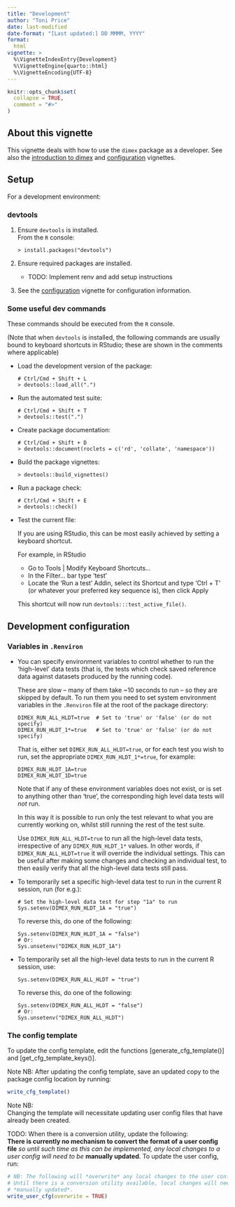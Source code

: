 ```yaml
---
title: "Development"
author: "Toni Price"
date: last-modified
date-format: "[Last updated:] DD MMMM, YYYY"
format: 
  html
vignette: >
  %\VignetteIndexEntry{Development}
  %\VignetteEngine{quarto::html}
  %\VignetteEncoding{UTF-8}
---
```


```r
knitr::opts_chunk$set(
  collapse = TRUE,
  comment = "#>"
)
```

~~~{=comment}
```r
library(dimex)
```
~~~

## About this vignette

This vignette deals with how to use the `dimex` package as a developer. See also
the [introduction to dimex](dimex.html) and [configuration](config.html)
vignettes.

## Setup

For a development environment:

### devtools

1.  Ensure `devtools` is installed. <br>
    From the `R` console:

    ```
    > install.packages("devtools")
    ```

2.  Ensure required packages are installed.
    - TODO: Implement renv and add setup instructions

3.  See the [configuration](config.html) vignette for configuration information.

### Some useful dev commands

These commands should be executed from the `R` console.

(Note that when `devtools` is installed, the following commands are usually
bound to keyboard shortcuts in RStudio; these are shown in the comments where
applicable)

-  Load the development version of the package:

    ```
    # Ctrl/Cmd + Shift + L
    > devtools::load_all(".")
    ```

-  Run the automated test suite:

    ```
    # Ctrl/Cmd + Shift + T
    > devtools::test(".")
    ```

-  Create package documentation:

    ```
    # Ctrl/Cmd + Shift + D
    > devtools::document(roclets = c('rd', 'collate', 'namespace'))
    ```

-  Build the package vignettes:

    ```
    > devtools::build_vignettes()
    ```

-  Run a package check:

    ```
    # Ctrl/Cmd + Shift + E
    > devtools::check()
    ```
    
- Test the current file:

    If you are using RStudio, this can be most easily achieved by setting a
    keyboard shortcut.

    For example, in RStudio <br>
    - Go to Tools | Modify Keyboard Shortcuts... <br>
    - In the Filter... bar type 'test'
    - Locate the 'Run a test' Addin, select its Shortcut and type 'Ctrl + T' (or
      whatever your preferred key sequence is), then click Apply

    This shortcut will now run `devtools:::test_active_file()`.

## Development configuration

### Variables in `.Renviron`

- You can specify environment variables to control whether to run the
  'high-level' data tests (that is, the tests which check saved reference data
  against datasets produced by the running code).
  
  These are slow -- many of them take ~10 seconds to run -- so they are skipped
  by default. To run them you need to set system environment variables in the
  `.Renviron` file at the root of the package directory:

    ````
    DIMEX_RUN_ALL_HLDT=true  # Set to 'true' or 'false' (or do not specify)
    DIMEX_RUN_HLDT_1*=true   # Set to 'true' or 'false' (or do not specify)
    ````

    That is, either set `DIMEX_RUN_ALL_HLDT=true`, or for each test you wish to
    run, set the appropriate `DIMEX_RUN_HLDT_1*=true`, for example:
    
    ````
    DIMEX_RUN_HLDT_1A=true
    DIMEX_RUN_HLDT_1D=true
    ````

    Note that if any of these environment variables does not exist, or is set to
    anything other than 'true', the corresponding high level data tests will
    *not* run.

    In this way it is possible to run only the test relevant to what you are
    currently working on, whilst still running the rest of the test suite.

    Use `DIMEX_RUN_ALL_HLDT=true` to run all the high-level data tests,
    irrespective of any `DIMEX_RUN_HLDT_1*` values. In other words, if
    `DIMEX_RUN_ALL_HLDT=true` it will override the individual settings. This can
    be useful after making some changes and checking an individual test, to then
    easily verify that all the high-level data tests still pass.

- To temporarily set a specific high-level data test to run in the current R
  session, run (for e.g.):

  ```
  # Set the high-level data test for step "1a" to run
  Sys.setenv(DIMEX_RUN_HLDT_1A = "true")
  ```
  
  To reverse this, do one of the following:
  
  ```
  Sys.setenv(DIMEX_RUN_HLDT_1A = "false")
  # Or:
  Sys.unsetenv("DIMEX_RUN_HLDT_1A")
  ```

- To temporarily set all the high-level data tests to run in the current R
  session, use:

  ```
  Sys.setenv(DIMEX_RUN_ALL_HLDT = "true")
  ```
  
  To reverse this, do one of the following:
  
  ```
  Sys.setenv(DIMEX_RUN_ALL_HLDT = "false")
  # Or:
  Sys.unsetenv("DIMEX_RUN_ALL_HLDT")
  ```
  
### The config template

To update the config template, edit the functions [generate_cfg_template()] and
[get_cfg_template_keys()].

Note NB: After updating the config template, save an updated copy to the package
config location by running:
```r
write_cfg_template()
```

Note NB: <br>
Changing the template will necessitate updating user config files that have
already been created.

TODO: When there is a conversion utility, update the following: <br>
**There is currently no mechanism to convert the format of a user config file**
*so until such time as this can be implemented, any local changes to a user
config will need to be* **manually updated**.
To update the user config, run:
```r
# NB: The following will *overwrite* any local changes to the user config!
# Until there is a conversion utility available, local changes will need to be
# *manually updated*.
write_user_cfg(overwrite = TRUE)
```
